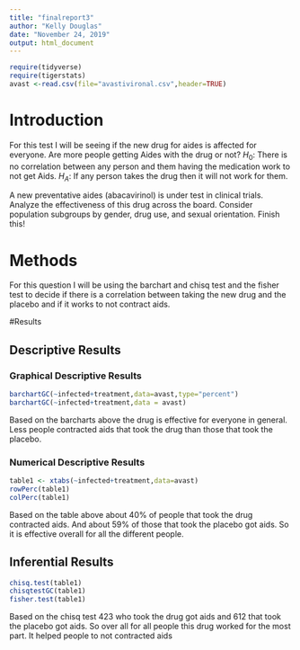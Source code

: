```yaml
---
title: "finalreport3"
author: "Kelly Douglas"
date: "November 24, 2019"
output: html_document
---
```


```r
require(tidyverse)
require(tigerstats)
avast <-read.csv(file="avastivironal.csv",header=TRUE)
```


# Introduction

For this test I will be seeing if the new drug for aides is affected for everyone. Are more people getting Aides with the drug or not? 
$H_0$: There is no correlation between any person and them having the medication work to not get Aids.
$H_A$: If any person takes the drug then it will not work for them.

A new  preventative aides (abacavirinol) is under test in clinical trials. Analyze the effectiveness of this drug across the board. Consider population subgroups by gender, drug use, and sexual orientation. Finish this!

# Methods
For this question I will be using the barchart and chisq test and the fisher test to decide if there is a correlation between taking the new drug and the placebo and if it works to not contract aids. 


#Results

<!--Divide this section into two sub-sections:  One for your descriptive  results and one for your inferential results.!-->

## Descriptive Results



### Graphical Descriptive Results
```r
barchartGC(~infected+treatment,data=avast,type="percent")
barchartGC(~infected+treatment,data = avast)
```
Based on the barcharts above the drug is effective for everyone in general. Less people contracted aids that took the drug than those that took the placebo. 


### Numerical Descriptive Results
```r
table1 <- xtabs(~infected+treatment,data=avast)
rowPerc(table1)
colPerc(table1)
```
Based on the table above about 40% of people that took the drug contracted aids. And about 59% of those that took the placebo got aids. So it is effective overall for all the different people.


## Inferential Results
```r
chisq.test(table1)
chisqtestGC(table1)
fisher.test(table1)
```

Based on the chisq test 423 who took the drug got aids and 612 that took the placebo got aids. So over all for all people this drug worked for the most part. It helped people to not contracted aids